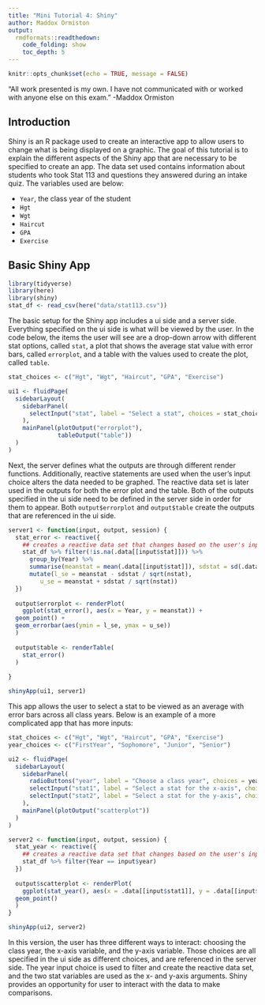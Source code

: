 ```yaml
---
title: "Mini Tutorial 4: Shiny"
author: Maddox Ormiston
output: 
  rmdformats::readthedown:
    code_folding: show
    toc_depth: 5
---
```


```r
knitr::opts_chunk$set(echo = TRUE, message = FALSE)
```

“All work presented is my own. I have not communicated with or worked with anyone else on this exam.” -Maddox Ormiston

## Introduction

Shiny is an R package used to create an interactive app to allow users to change what is being displayed on a graphic. The goal of this tutorial is to explain the different aspects of the Shiny app that are necessary to be specified to create an app. The data set used contains information about students who took Stat 113 and questions they answered during an intake quiz. The variables used are below:

* `Year`, the class year of the student
* `Hgt`
* `Wgt`
* `Haircut`
* `GPA`
* `Exercise`

## Basic Shiny App

```r
library(tidyverse)
library(here)
library(shiny)
stat_df <- read_csv(here("data/stat113.csv"))
```

The basic setup for the Shiny app includes a ui side and a server side. Everything specified on the ui side is what will be viewed by the user. In the code below, the items the user will see are a drop-down arrow with different stat options, called `stat`, a plot that shows the average stat value with error bars, called `errorplot`, and a table with the values used to create the plot, called `table`.

```r
stat_choices <- c("Hgt", "Wgt", "Haircut", "GPA", "Exercise")

ui1 <- fluidPage(
  sidebarLayout(
    sidebarPanel(
      selectInput("stat", label = "Select a stat", choices = stat_choices)
    ), 
    mainPanel(plotOutput("errorplot"), 
              tableOutput("table"))
  )
)
```

Next, the server defines what the outputs are through different render functions. Additionally, reactive statements are used when the user's input choice alters the data needed to be graphed. The reactive data set is later used in the outputs for both the error plot and the table. Both of the outputs specified in the ui side need to be defined in the server side in order for them to appear. Both `output$errorplot` and `output$table` create the outputs that are referenced in the ui side.

```r
server1 <- function(input, output, session) {
  stat_error <- reactive({
    ## creates a reactive data set that changes based on the user's input$stat
    stat_df %>% filter(!is.na(.data[[input$stat]])) %>% 
      group_by(Year) %>% 
      summarise(meanstat = mean(.data[[input$stat]]), sdstat = sd(.data[[input$stat]]), nstat = n()) %>% 
      mutate(l_se = meanstat - sdstat / sqrt(nstat),
         u_se = meanstat + sdstat / sqrt(nstat))
  })
  
  output$errorplot <- renderPlot(
    ggplot(stat_error(), aes(x = Year, y = meanstat)) +
  geom_point() +
  geom_errorbar(aes(ymin = l_se, ymax = u_se))
  )
  
  output$table <- renderTable(
    stat_error()
  )
    
}

shinyApp(ui1, server1)
```

This app allows the user to select a stat to be viewed as an average with error bars across all class years. Below is an example of a more complicated app that has more inputs:

```r
stat_choices <- c("Hgt", "Wgt", "Haircut", "GPA", "Exercise")
year_choices <- c("FirstYear", "Sophomore", "Junior", "Senior")

ui2 <- fluidPage(
  sidebarLayout(
    sidebarPanel(
      radioButtons("year", label = "Choose a class year", choices = year_choices),
      selectInput("stat1", label = "Select a stat for the x-axis", choices = stat_choices),
      selectInput("stat2", label = "Select a stat for the y-axis", choices = stat_choices, selected = "Wgt")
    ), 
    mainPanel(plotOutput("scatterplot"))
  )
)

server2 <- function(input, output, session) {
  stat_year <- reactive({
    ## creates a reactive data set that changes based on the user's input$year
    stat_df %>% filter(Year == input$year)
  })
  
  output$scatterplot <- renderPlot(
    ggplot(stat_year(), aes(x = .data[[input$stat1]], y = .data[[input$stat2]])) +
  geom_point()
  )
}

shinyApp(ui2, server2)
```

In this version, the user has three different ways to interact: choosing the class year, the x-axis variable, and the y-axis variable. Those choices are all specified in the ui side as different choices, and are referenced in the server side. The year input choice is used to filter and create the reactive data set, and the two stat variables are used as the x- and y-axis arguments. Shiny provides an opportunity for user to interact with the data to make comparisons.